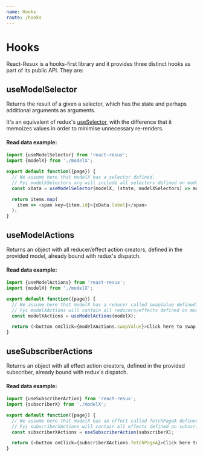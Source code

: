 ```yaml
---
name: Hooks
route: /hooks
---
```


# Hooks

React-Resux is a hooks-first library and it provides three distinct hooks as part of its public API. They are:

## useModelSelector
Returns the result of a given a selector, which has the state and perhaps additional arguments as arguments.

It's an equivalent of redux's [useSelector](https://react-redux.js.org/next/api/hooks#useselector), with the difference
that it memoizes values in order to minimise unnecessary re-renders.

#### Read data example:
```javascript
import {useModelSelector} from 'react-resux';
import {modelX} from './modelX';

export default function({page}) {
  // We assume here that modelX has a selector defined.
  // Fyi modelXSelectors arg will include all selectors defined on modelX.
  const xData = useModelSelector(modelX, (state, modelXSelectors) => modelXSelectors.dataByPage(page));

  return items.map(
    item => <span key={item.id}>{xData.label}</span>
  );
}
```

## useModelActions

Returns an object with all reducer/effect action creators, defined in the provided model, already bound with
redux's dispatch.

#### Read data example:
```javascript
import {useModelActions} from 'react-resux';
import {modelX} from './modelX';

export default function({page}) {
  // We assume here that modelX has a reducer called swapValue defined.
  // Fyi modelXActions will contain all reducers/effects defined on modelX.
  const modelXActions = useModelActions(modelX);

  return (<button onClick={modelXActions.swapValue}>Click here to swap value!</button>);
}
```

## useSubscriberActions

Returns an object with all effect action creators, defined in the provided subscriber, already bound with redux's
dispatch.

#### Read data example:
```javascript
import {useSubscriberAction} from 'react-resux';
import {subscriberX} from './modelX';

export default function({page}) {
  // We assume here that modelX has an effect called fetchPageA defined.
  // Fyi subscriberXActions will contain all effects defined on subscriberX.
  const subscriberXActions = useSubscriberAction(subscriberX);

  return (<button onClick={subscriberXActions.fetchPageA}>Click here to fetch page a!</button>)
}
```
